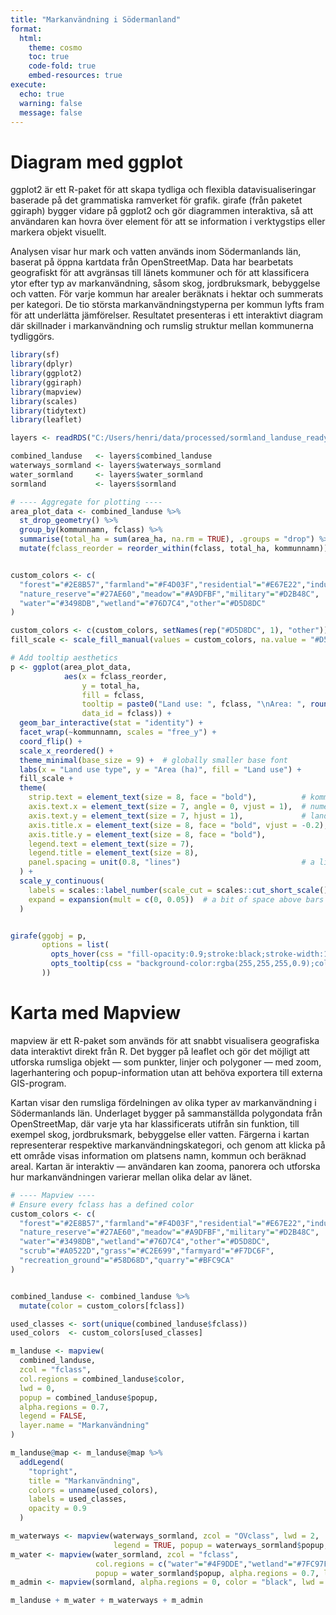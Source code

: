 ```yaml
---
title: "Markanvändning i Södermanland"
format:
  html:
    theme: cosmo
    toc: true
    code-fold: true
    embed-resources: true
execute:
  echo: true
  warning: false
  message: false
---
```

# Diagram med ggplot
ggplot2 är ett R-paket för att skapa tydliga och flexibla datavisualiseringar baserade på det grammatiska ramverket för grafik.
girafe (från paketet ggiraph) bygger vidare på ggplot2 och gör diagrammen interaktiva, så att användaren kan hovra över element för att se information i verktygstips eller markera objekt visuellt.

Analysen visar hur mark och vatten används inom Södermanlands län, baserat på öppna kartdata från OpenStreetMap. Data har bearbetats geografiskt för att avgränsas till länets kommuner och för att klassificera ytor efter typ av markanvändning, såsom skog, jordbruksmark, bebyggelse och vatten. För varje kommun har arealer beräknats i hektar och summerats per kategori. De tio största markanvändningstyperna per kommun lyfts fram för att underlätta jämförelser. Resultatet presenteras i ett interaktivt diagram där skillnader i markanvändning och rumslig struktur mellan kommunerna tydliggörs.

```r
library(sf)
library(dplyr)
library(ggplot2)
library(ggiraph)
library(mapview)
library(scales)
library(tidytext)
library(leaflet)

layers <- readRDS("C:/Users/henri/data/processed/sormland_landuse_ready.Rds")

combined_landuse   <- layers$combined_landuse
waterways_sormland <- layers$waterways_sormland
water_sormland     <- layers$water_sormland
sormland           <- layers$sormland
```

```r
# ---- Aggregate for plotting ----
area_plot_data <- combined_landuse %>%
  st_drop_geometry() %>%
  group_by(kommunnamn, fclass) %>%
  summarise(total_ha = sum(area_ha, na.rm = TRUE), .groups = "drop") %>%
  mutate(fclass_reorder = reorder_within(fclass, total_ha, kommunnamn))


custom_colors <- c(
  "forest"="#2E8B57","farmland"="#F4D03F","residential"="#E67E22","industrial"="#95A5A6",
  "nature_reserve"="#27AE60","meadow"="#A9DFBF","military"="#D2B48C",
  "water"="#3498DB","wetland"="#76D7C4","other"="#D5D8DC"
)

custom_colors <- c(custom_colors, setNames(rep("#D5D8DC", 1), "other"))
fill_scale <- scale_fill_manual(values = custom_colors, na.value = "#D5D8DC")

# Add tooltip aesthetics
p <- ggplot(area_plot_data,
            aes(x = fclass_reorder,
                y = total_ha,
                fill = fclass,
                tooltip = paste0("Land use: ", fclass, "\nArea: ", round(total_ha), " ha"),
                data_id = fclass)) +
  geom_bar_interactive(stat = "identity") +
  facet_wrap(~kommunnamn, scales = "free_y") +
  coord_flip() +
  scale_x_reordered() +
  theme_minimal(base_size = 9) +  # globally smaller base font
  labs(x = "Land use type", y = "Area (ha)", fill = "Land use") +
  fill_scale +
  theme(
    strip.text = element_text(size = 8, face = "bold"),          # kommun names
    axis.text.x = element_text(size = 7, angle = 0, vjust = 1),  # numeric axis (area)
    axis.text.y = element_text(size = 7, hjust = 1),             # land use names
    axis.title.x = element_text(size = 8, face = "bold", vjust = -0.2),
    axis.title.y = element_text(size = 8, face = "bold"),
    legend.text = element_text(size = 7),
    legend.title = element_text(size = 8),
    panel.spacing = unit(0.8, "lines")                           # a little breathing room
  ) +
  scale_y_continuous(
    labels = scales::label_number(scale_cut = scales::cut_short_scale()),
    expand = expansion(mult = c(0, 0.05))  # a bit of space above bars
  )


girafe(ggobj = p,
       options = list(
         opts_hover(css = "fill-opacity:0.9;stroke:black;stroke-width:1.5px;"),
         opts_tooltip(css = "background-color:rgba(255,255,255,0.9);color:black;padding:4px;border-radius:5px;")
       ))
```

# Karta med Mapview
mapview är ett R-paket som används för att snabbt visualisera geografiska data interaktivt direkt från R.
Det bygger på leaflet och gör det möjligt att utforska rumsliga objekt — som punkter, linjer och polygoner — med zoom, lagerhantering och popup-information utan att behöva exportera till externa GIS-program.

Kartan visar den rumsliga fördelningen av olika typer av markanvändning i Södermanlands län. Underlaget bygger på sammanställda polygondata från OpenStreetMap, där varje yta har klassificerats utifrån sin funktion, till exempel skog, jordbruksmark, bebyggelse eller vatten.
Färgerna i kartan representerar respektive markanvändningskategori, och genom att klicka på ett område visas information om platsens namn, kommun och beräknad areal.
Kartan är interaktiv — användaren kan zooma, panorera och utforska hur markanvändningen varierar mellan olika delar av länet.

```r
# ---- Mapview ----
# Ensure every fclass has a defined color
custom_colors <- c(
  "forest"="#2E8B57","farmland"="#F4D03F","residential"="#E67E22","industrial"="#95A5A6",
  "nature_reserve"="#27AE60","meadow"="#A9DFBF","military"="#D2B48C",
  "water"="#3498DB","wetland"="#76D7C4","other"="#D5D8DC",
  "scrub"="#A0522D","grass"="#C2E699","farmyard"="#F7DC6F",
  "recreation_ground"="#58D68D","quarry"="#BFC9CA"
)


combined_landuse <- combined_landuse %>%
  mutate(color = custom_colors[fclass])

used_classes <- sort(unique(combined_landuse$fclass))
used_colors  <- custom_colors[used_classes]

m_landuse <- mapview(
  combined_landuse,
  zcol = "fclass",
  col.regions = combined_landuse$color,
  lwd = 0,
  popup = combined_landuse$popup,
  alpha.regions = 0.7,
  legend = FALSE,
  layer.name = "Markanvändning"
)

m_landuse@map <- m_landuse@map %>%
  addLegend(
    "topright",
    title = "Markanvändning",
    colors = unname(used_colors),
    labels = used_classes,
    opacity = 0.9
  )

m_waterways <- mapview(waterways_sormland, zcol = "OVclass", lwd = 2,
                       legend = TRUE, popup = waterways_sormland$popup, layer.name = "Vattendrag", hide = TRUE)
m_water <- mapview(water_sormland, zcol = "fclass",
                   col.regions = c("water"="#4F9DDE","wetland"="#7FC97F"),
                   popup = water_sormland$popup, alpha.regions = 0.7, layer.name = "Vattenytor", hide = TRUE)
m_admin <- mapview(sormland, alpha.regions = 0, color = "black", lwd = 1.2, layer.name = "Kommungränser", hide = TRUE)

m_landuse + m_water + m_waterways + m_admin

```
